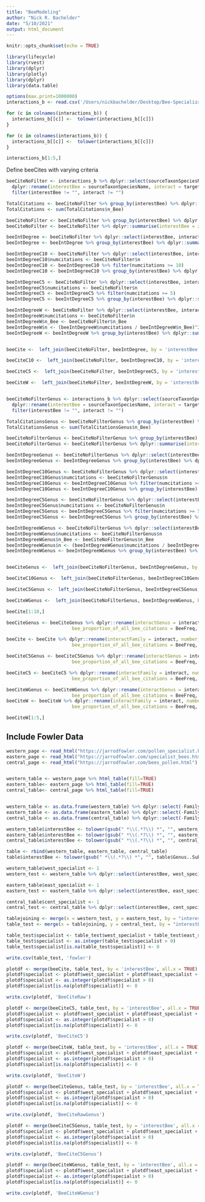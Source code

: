 ```yaml
---
title: "BeeModeling"
author: "Nick R. Bachelder"
date: "5/10/2021"
output: html_document
---
```


```r
knitr::opts_chunk$set(echo = TRUE)

library(lifecycle)
library(rvest)
library(dplyr)
library(plotly)
library(dplyr)
library(data.table)

```

```r
options(max.print=1000000)
interactions_b <- read.csv('/Users/nickbachelder/Desktop/Bee-Specialization-Modeling/interactions_dup.csv') %>% dplyr::select(-X)

for (c in colnames(interactions_b)) {
  interactions_b[[c]] <-  tolower(interactions_b[[c]])
}

for (c in colnames(interactions_b)) {
  interactions_b[[c]] <-  tolower(interactions_b[[c]])
}
```

```r
interactions_b[1:5,]
```



Define beeCites with varying criteria

```r
beeCiteNoFilter <- interactions_b %>% dplyr::select(sourceTaxonSpeciesName,targetTaxonFamilyName) %>% 
  dplyr::rename(interestBee = sourceTaxonSpeciesName, interact = targetTaxonFamilyName) %>% dplyr::group_by(interestBee, interact) %>% dplyr::count() %>% ungroup() %>% 
  filter(interestBee != "", interact != "")

TotalCitations <- beeCiteNoFilter %>% group_by(interestBee) %>% dplyr::summarise(n_Bee = sum(n)) %>% ungroup()
TotalCitations <- sum(TotalCitations$n_Bee)

beeCiteNoFilter <- beeCiteNoFilter %>% group_by(interestBee) %>% dplyr::summarise(interact= interact, n = n, n_Bee = sum(n)) %>% ungroup()
beeCiteNoFilter <- beeCiteNoFilter %>% dplyr::summarise(interestBee = interestBee, interact= interact, n = n, n_Bee = n_Bee, BeeFreq = n_Bee / TotalCitations) %>% ungroup() %>% unique()

beeIntDegree <- beeCiteNoFilter %>% dplyr::select(interestBee, interact) %>% unique() %>% group_by(interestBee, interact) %>% dplyr::count() 
beeIntDegree <- beeIntDegree %>% group_by(interestBee) %>% dplyr::summarise(interestBee = interestBee, degree = sum(n)) %>% unique()

beeIntDegreeC10 <- beeCiteNoFilter %>% dplyr::select(interestBee, interact) %>% unique() %>% group_by(interestBee, interact) %>% dplyr::count()
beeIntDegreeC10$numcitations <- beeCiteNoFilter$n
beeIntDegreeC10 <- beeIntDegreeC10 %>% filter(numcitations >= 10)
beeIntDegreeC10 <- beeIntDegreeC10 %>% group_by(interestBee) %>% dplyr::summarise(interestBee = interestBee, degree = sum(n)) %>% unique() ## min of 10 citations to contribute to degree

beeIntDegreeC5 <- beeCiteNoFilter %>% dplyr::select(interestBee, interact) %>% unique() %>% group_by(interestBee, interact) %>% dplyr::count()
beeIntDegreeC5$numcitations <- beeCiteNoFilter$n
beeIntDegreeC5 <- beeIntDegreeC5 %>% filter(numcitations >= 5)
beeIntDegreeC5 <- beeIntDegreeC5 %>% group_by(interestBee) %>% dplyr::summarise(interestBee = interestBee, degree = sum(n)) %>% unique() ## min of 5 citations to contribute to degree

beeIntDegreeW <- beeCiteNoFilter %>% dplyr::select(interestBee, interact) %>% unique() %>% group_by(interestBee, interact) %>% dplyr::count()
beeIntDegreeW$numcitations <- beeCiteNoFilter$n
beeIntDegreeW$n_Bee <- beeCiteNoFilter$n_Bee
beeIntDegreeW$n <- (beeIntDegreeW$numcitations / beeIntDegreeW$n_Bee)^2
beeIntDegreeW <- beeIntDegreeW %>% group_by(interestBee) %>% dplyr::summarise(interestBee = interestBee, degree = sum(n)) %>% unique() ## weighted degree


beeCite <-  left_join(beeCiteNoFilter, beeIntDegree, by = 'interestBee') 

beeCiteC10 <-  left_join(beeCiteNoFilter, beeIntDegreeC10, by = 'interestBee')

beeCiteC5 <-  left_join(beeCiteNoFilter, beeIntDegreeC5, by = 'interestBee')

beeCiteW <-  left_join(beeCiteNoFilter, beeIntDegreeW, by = 'interestBee')


beeCiteNoFilterGenus <- interactions_b %>% dplyr::select(sourceTaxonSpeciesName, targetTaxonGenusName) %>% 
  dplyr::rename(interestBee = sourceTaxonSpeciesName, interact = targetTaxonGenusName) %>% group_by(interestBee, interact) %>% dplyr::count() %>% ungroup() %>% 
  filter(interestBee != "", interact != "")

TotalCitationsGenus <- beeCiteNoFilterGenus %>% group_by(interestBee) %>% dplyr::summarise(n_Bee = sum(n)) %>% ungroup()
TotalCitationsGenus <- sum(TotalCitationsGenus$n_Bee)

beeCiteNoFilterGenus <- beeCiteNoFilterGenus %>% group_by(interestBee) %>% dplyr::summarise(interact= interact, n = n, n_Bee = sum(n)) %>% ungroup()
beeCiteNoFilterGenus <- beeCiteNoFilterGenus %>% dplyr::summarise(interestBee = interestBee, interact= interact, n = n, n_Bee = n_Bee, BeeFreq = n_Bee / TotalCitations) %>% ungroup()

beeIntDegreeGenus <- beeCiteNoFilterGenus %>% dplyr::select(interestBee, interact) %>% unique() %>% group_by(interestBee, interact) %>% dplyr::count()
beeIntDegreeGenus <- beeIntDegreeGenus %>% group_by(interestBee) %>% dplyr::summarise(interestBee = interestBee, degree = sum(n)) %>% unique()

beeIntDegreeC10Genus <- beeCiteNoFilterGenus %>% dplyr::select(interestBee, interact) %>% unique() %>% group_by(interestBee, interact) %>% dplyr::count()
beeIntDegreeC10Genus$numcitations <- beeCiteNoFilterGenus$n
beeIntDegreeC10Genus <- beeIntDegreeC10Genus %>% filter(numcitations >= 10)
beeIntDegreeC10Genus <- beeIntDegreeC10Genus %>% group_by(interestBee) %>% dplyr::summarise(interestBee = interestBee, degree = sum(n)) %>% unique() ## min of 10 citations to contribute to degree

beeIntDegreeC5Genus <- beeCiteNoFilterGenus %>% dplyr::select(interestBee, interact) %>% unique() %>% group_by(interestBee, interact) %>% dplyr::count()
beeIntDegreeC5Genus$numcitations <- beeCiteNoFilterGenus$n
beeIntDegreeC5Genus <- beeIntDegreeC5Genus %>% filter(numcitations >= 5)
beeIntDegreeC5Genus <- beeIntDegreeC5Genus %>% group_by(interestBee) %>% dplyr::summarise(interestBee = interestBee, degree = sum(n)) %>% unique() ## min of 5 citations to contribute to degree

beeIntDegreeWGenus <- beeCiteNoFilterGenus %>% dplyr::select(interestBee, interact) %>% unique() %>% group_by(interestBee, interact) %>% dplyr::count()
beeIntDegreeWGenus$numcitations <- beeCiteNoFilterGenus$n
beeIntDegreeWGenus$n_Bee <- beeCiteNoFilterGenus$n_Bee
beeIntDegreeWGenus$n <- (beeIntDegreeWGenus$numcitations / beeIntDegreeWGenus$n_Bee)^2
beeIntDegreeWGenus <- beeIntDegreeWGenus %>% group_by(interestBee) %>% dplyr::summarise(interestBee = interestBee, degree = sum(n)) %>% unique() ## weighted degree


beeCiteGenus <-  left_join(beeCiteNoFilterGenus, beeIntDegreeGenus, by = 'interestBee')

beeCiteC10Genus <-  left_join(beeCiteNoFilterGenus, beeIntDegreeC10Genus, by = 'interestBee')

beeCiteC5Genus <-  left_join(beeCiteNoFilterGenus, beeIntDegreeC5Genus, by = 'interestBee') 

beeCiteWGenus <-  left_join(beeCiteNoFilterGenus, beeIntDegreeWGenus, by = 'interestBee')

beeCite[1:10,]
```


```r
beeCiteGenus <- beeCiteGenus %>% dplyr::rename(interactGenus = interact, number_of_citations_of_genus_interaction = n, number_of_citation_for_bee_species = n_Bee, 
                        bee_proportion_of_all_bee_citations = BeeFreq, degreeGenus = degree)

beeCite <- beeCite %>% dplyr::rename(interactFamily = interact, number_of_citations_of_family_interaction = n, number_of_citation_for_bee_species = n_Bee, 
                        bee_proportion_of_all_bee_citations = BeeFreq, degreeFamily = degree)

beeCiteC5Genus <- beeCiteC5Genus %>% dplyr::rename(interactGenus = interact, number_of_citations_of_genus_interaction = n, number_of_citation_for_bee_species = n_Bee, 
                        bee_proportion_of_all_bee_citations = BeeFreq, degreeC5Genus = degree)

beeCiteC5 <- beeCiteC5 %>% dplyr::rename(interactFamily = interact, number_of_citations_of_family_interaction = n, number_of_citation_for_bee_species = n_Bee, 
                        bee_proportion_of_all_bee_citations = BeeFreq, degreeC5Family = degree)

beeCiteWGenus <- beeCiteWGenus %>% dplyr::rename(interactGenus = interact, number_of_citations_of_genus_interaction = n, number_of_citation_for_bee_species = n_Bee, 
                        bee_proportion_of_all_bee_citations = BeeFreq, degreeWGenus = degree)
beeCiteW <- beeCiteW %>% dplyr::rename(interactFamily = interact, number_of_citations_of_family_interaction = n, number_of_citation_for_bee_species = n_Bee, 
                        bee_proportion_of_all_bee_citations = BeeFreq, degreeWFamily = degree)

beeCiteW[1:5,]
```



## Include Fowler Data

```r
western_page <- read_html("https://jarrodfowler.com/pollen_specialist.html")
eastern_page <- read_html("https://jarrodfowler.com/specialist_bees.html")
central_page <- read_html("https://jarrodfowler.com/bees_pollen.html")


western_table <- western_page %>% html_table(fill=TRUE)
eastern_table<- eastern_page %>% html_table(fill=TRUE)
central_table<- central_page %>% html_table(fill=TRUE)


western_table <- as.data.frame(western_table) %>% dplyr::select(-Family..Subfamily..Tribe..Subtribe)
eastern_table <- as.data.frame(eastern_table) %>% dplyr::select(-Family..Subfamily..Tribe..Subtribe)
central_table <- as.data.frame(central_table) %>% dplyr::select(-Family..Subfamily..Tribe..Subtribe)

western_table$interestBee <- tolower(gsub(" *\\(.*?\\) *", "", western_table$Genus..Subgenus..species))
eastern_table$interestBee <- tolower(gsub(" *\\(.*?\\) *", "", eastern_table$Genus..Subgenus..species))
central_table$interestBee <- tolower(gsub(" *\\(.*?\\) *", "", central_table$Genus..Subgenus..species))

table <- rbind(western_table, eastern_table, central_table)
table$interestBee <- tolower(gsub(" *\\(.*?\\) *", "", table$Genus..Subgenus..species))

western_table$west_specialist <- 1
western_test <- western_table %>% dplyr::select(interestBee, west_specialist, Status) %>% dplyr::rename('Status_W' = 'Status') %>% unique()

eastern_table$east_specialist <- 1
eastern_test <- eastern_table %>% dplyr::select(interestBee, east_specialist, Status)%>% dplyr::rename('Status_E'= 'Status') %>% unique()

central_table$cent_specialist <- 1
central_test <- central_table %>% dplyr::select(interestBee, cent_specialist, Status)%>% dplyr::rename('Status_C'= 'Status') %>% unique()

tablejoining <- merge(x = western_test, y = eastern_test, by = "interestBee", all = TRUE)
table_test <- merge(x = tablejoining, y = central_test, by = "interestBee", all = TRUE)

table_test$specialist <- table_test$west_specialist + table_test$east_specialist + table_test$cent_specialist
table_test$specialist <- as.integer(table_test$specialist > 0)
table_test$specialist[is.na(table_test$specialist)] <- 0

write.csv(table_test, 'fowler')
```

```r
plotdf <- merge(beeCite, table_test, by = 'interestBee', all.x = TRUE)
plotdf$specialist <- plotdf$west_specialist + plotdf$east_specialist + plotdf$cent_specialist
plotdf$specialist <- as.integer(plotdf$specialist > 0)
plotdf$specialist[is.na(plotdf$specialist)] <- 0

write.csv(plotdf, 'BeeCiteRaw')
```

```r
plotdf <- merge(beeCiteC5, table_test, by = 'interestBee', all.x = TRUE)
plotdf$specialist <- plotdf$west_specialist + plotdf$east_specialist + plotdf$cent_specialist
plotdf$specialist <- as.integer(plotdf$specialist > 0)
plotdf$specialist[is.na(plotdf$specialist)] <- 0

write.csv(plotdf, 'BeeCiteC5')
```

```r
plotdf <- merge(beeCiteW, table_test, by = 'interestBee', all.x = TRUE)
plotdf$specialist <- plotdf$west_specialist + plotdf$east_specialist + plotdf$cent_specialist
plotdf$specialist <- as.integer(plotdf$specialist > 0)
plotdf$specialist[is.na(plotdf$specialist)] <- 0

write.csv(plotdf, 'BeeCiteW')
```

```r
plotdf <- merge(beeCiteGenus, table_test, by = 'interestBee', all.x = TRUE)
plotdf$specialist <- plotdf$west_specialist + plotdf$east_specialist + plotdf$cent_specialist
plotdf$specialist <- as.integer(plotdf$specialist > 0)
plotdf$specialist[is.na(plotdf$specialist)] <- 0

write.csv(plotdf, 'BeeCiteRawGenus')
```

```r
plotdf <- merge(beeCiteC5Genus, table_test, by = 'interestBee', all.x = TRUE)
plotdf$specialist <- plotdf$west_specialist + plotdf$east_specialist + plotdf$cent_specialist
plotdf$specialist <- as.integer(plotdf$specialist > 0)
plotdf$specialist[is.na(plotdf$specialist)] <- 0

write.csv(plotdf, 'BeeCiteC5Genus')
```

```r
plotdf <- merge(beeCiteWGenus, table_test, by = 'interestBee', all.x = TRUE)
plotdf$specialist <- plotdf$west_specialist + plotdf$east_specialist + plotdf$cent_specialist
plotdf$specialist <- as.integer(plotdf$specialist > 0)
plotdf$specialist[is.na(plotdf$specialist)] <- 0

write.csv(plotdf, 'BeeCiteWGenus')
```





